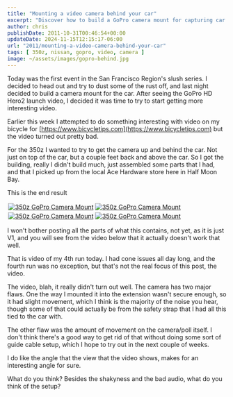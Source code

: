 ---
title: "Mounting a video camera behind your car"
excerpt: "Discover how to build a GoPro camera mount for capturing car shots. Learn from the trial, error and results of our first 350z GoPro mount assembly."
author: chris
publishDate: 2011-10-31T00:46:54+00:00
updateDate: 2024-11-15T12:15:17-06:00
url: "2011/mounting-a-video-camera-behind-your-car"
tags: [ 350z, nissan, gopro, video, camera ]
image: ~/assets/images/gopro-behind.jpg
---

Today was the first event in the San Francisco Region's slush series. I decided to head out and try to dust some of the rust off, and last night decided to build a camera mount for the car. After seeing the GoPro HD Hero2 launch video, I decided it was time to try to start getting more interesting video.

Earlier this week I attempted to do something interesting with video on my bicycle for [https://www.bicycletips.com](https://www.bicycletips.com) but the video turned out pretty bad.

For the 350z I wanted to try to get the camera up and behind the car. Not just on top of the car, but a couple feet back and above the car. So I got the building, really I didn't build much, just assembled some parts that I had, and that I picked up from the local Ace Hardware store here in Half Moon Bay.

This is the end result

<a title="350z GoPro Camera Mount" href="https://www.flickr.com/photos/17726343@N00/6296840717/"><img alt="350z GoPro Camera Mount" src="https://static.flickr.com/6239/6296840717_69c4234746_m.jpg" style="margin: 2px; border-width: 0px; border-style: solid;" /></a><a title="350z GoPro Camera Mount" href="https://www.flickr.com/photos/17726343@N00/6296840093/"><img alt="350z GoPro Camera Mount" src="https://static.flickr.com/6114/6296840093_c85311f6e9_m.jpg" style="margin: 2px; border-width: 0px; border-style: solid;" /></a><a title="350z GoPro Camera Mount" href="https://www.flickr.com/photos/17726343@N00/6296839317/"><img alt="350z GoPro Camera Mount" src="https://static.flickr.com/6112/6296839317_53832268fa_m.jpg" style="margin: 2px; border-width: 0px; border-style: solid;" /></a><a title="350z GoPro Camera Mount" href="https://www.flickr.com/photos/17726343@N00/6297368710/"><img alt="350z GoPro Camera Mount" src="https://static.flickr.com/6217/6297368710_ea8e4ab569_m.jpg" style="margin: 2px; border-width: 0px; border-style: solid;" /></a>

I won't bother posting all the parts of what this contains, not yet, as it is just V1, and you will see from the video below that it actually doesn't work that well.

<YouTubeEmbed videoId="StTNNow9F74" title="GoPro Video Mounted Behind 350z" publishDate="2011-10-31T00:46:54+00:00" description="Video of our GoPro camera mounted up/behind a 350z in third person view" />

That is video of my 4th run today. I had cone issues all day long, and the fourth run was no exception, but that's not the real focus of this post, the video.

The video, blah, it really didn't turn out well. The camera has two major flaws. One the way I mounted it into the extension wasn't secure enough, so it had slight movement, which I think is the majority of the noise you hear, though some of that could actually be from the safety strap that I had all this tied to the car with.

The other flaw was the amount of movement on the camera/poll itself. I don't think there's a good way to get rid of that without doing some sort of guide cable setup, which I hope to try out in the next couple of weeks.

I do like the angle that the view that the video shows, makes for an interesting angle for sure.

What do you think? Besides the shakyness and the bad audio, what do you think of the setup?

